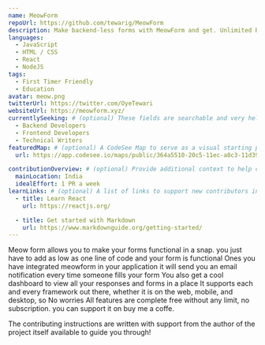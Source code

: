 ```yaml
---
name: MeowForm
repoUrl: https://github.com/tewarig/MeowForm
description: Make backend-less forms with MeowForm and get. Unlimited Responses ,in your inbox .
languages:
  - JavaScript
  - HTML / CSS
  - React
  - NodeJS
tags:
  - First Timer Friendly
  - Education
avatar: meow.png
twitterUrl: https://twitter.com/OyeTewari
websiteUrl: https://meowform.xyz/
currentlySeeking: # (optional) These fields are searchable and very helpful for contributors to match well with your project
  - Backend Developers
  - Frontend Developers
  - Technical Writers
featuredMap: # (optional) A CodeSee Map to serve as a visual starting point for contributors
  url: https://app.codesee.io/maps/public/364a5510-20c5-11ec-a0c3-11d394df1005

contributionOverview: # (optional) Provide additional context to help contributors match well with your project
  mainLocation: India
  idealEffort: 1 PR a week
learnLinks: # (optional) A list of links to support new contributors in learning about your project and tech stack and culture / community
  - title: Learn React
    url: https://reactjs.org/

  - title: Get started with Markdown
    url: https://www.markdownguide.org/getting-started/
---
```


<!-- Divide your content into sections using our handy shortcodes. Each section is optional -->

<Overview>

Meow form allows you to make your forms functional in a snap. you just have to add as low as one line of code and your form is functional
Ones you have integrated meowform in your application it will send you an email notification every time someone fills your form
You also get a cool dashboard to view all your responses and forms in a place
It supports each and every framework out there, whether it is on the web, mobile, and desktop, so No worries
All features are complete free without any limit, no subscription. you can support it on buy me a coffe.

</Overview>

<Contributing>
The contributing instructions are written with support from the author of the project itself available to guide you through!

</Contributing>
